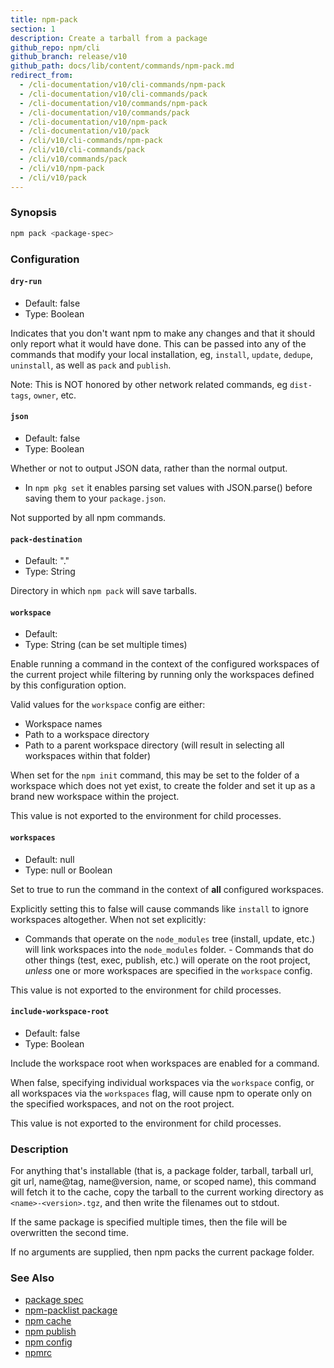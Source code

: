 ```yaml
---
title: npm-pack
section: 1
description: Create a tarball from a package
github_repo: npm/cli
github_branch: release/v10
github_path: docs/lib/content/commands/npm-pack.md
redirect_from:
  - /cli-documentation/v10/cli-commands/npm-pack
  - /cli-documentation/v10/cli-commands/pack
  - /cli-documentation/v10/commands/npm-pack
  - /cli-documentation/v10/commands/pack
  - /cli-documentation/v10/npm-pack
  - /cli-documentation/v10/pack
  - /cli/v10/cli-commands/npm-pack
  - /cli/v10/cli-commands/pack
  - /cli/v10/commands/pack
  - /cli/v10/npm-pack
  - /cli/v10/pack
---
```


### Synopsis

```bash
npm pack <package-spec>
```

### Configuration

#### `dry-run`

- Default: false
- Type: Boolean

Indicates that you don't want npm to make any changes and that it should only report what it would have done. This can be passed into any of the commands that modify your local installation, eg, `install`, `update`, `dedupe`, `uninstall`, as well as `pack` and `publish`.

Note: This is NOT honored by other network related commands, eg `dist-tags`, `owner`, etc.

#### `json`

- Default: false
- Type: Boolean

Whether or not to output JSON data, rather than the normal output.

- In `npm pkg set` it enables parsing set values with JSON.parse() before saving them to your `package.json`.

Not supported by all npm commands.

#### `pack-destination`

- Default: "."
- Type: String

Directory in which `npm pack` will save tarballs.

#### `workspace`

- Default:
- Type: String (can be set multiple times)

Enable running a command in the context of the configured workspaces of the current project while filtering by running only the workspaces defined by this configuration option.

Valid values for the `workspace` config are either:

- Workspace names
- Path to a workspace directory
- Path to a parent workspace directory (will result in selecting all workspaces within that folder)

When set for the `npm init` command, this may be set to the folder of a workspace which does not yet exist, to create the folder and set it up as a brand new workspace within the project.

This value is not exported to the environment for child processes.

#### `workspaces`

- Default: null
- Type: null or Boolean

Set to true to run the command in the context of **all** configured workspaces.

Explicitly setting this to false will cause commands like `install` to ignore workspaces altogether. When not set explicitly:

- Commands that operate on the `node_modules` tree (install, update, etc.) will link workspaces into the `node_modules` folder. - Commands that do other things (test, exec, publish, etc.) will operate on the root project, _unless_ one or more workspaces are specified in the `workspace` config.

This value is not exported to the environment for child processes.

#### `include-workspace-root`

- Default: false
- Type: Boolean

Include the workspace root when workspaces are enabled for a command.

When false, specifying individual workspaces via the `workspace` config, or all workspaces via the `workspaces` flag, will cause npm to operate only on the specified workspaces, and not on the root project.

This value is not exported to the environment for child processes.

### Description

For anything that's installable (that is, a package folder, tarball, tarball url, git url, name@tag, name@version, name, or scoped name), this command will fetch it to the cache, copy the tarball to the current working directory as `<name>-<version>.tgz`, and then write the filenames out to stdout.

If the same package is specified multiple times, then the file will be overwritten the second time.

If no arguments are supplied, then npm packs the current package folder.

### See Also

- [package spec](/cli/v10/using-npm/package-spec)
- [npm-packlist package](http://npm.im/npm-packlist)
- [npm cache](/cli/v10/commands/npm-cache)
- [npm publish](/cli/v10/commands/npm-publish)
- [npm config](/cli/v10/commands/npm-config)
- [npmrc](/cli/v10/configuring-npm/npmrc)

